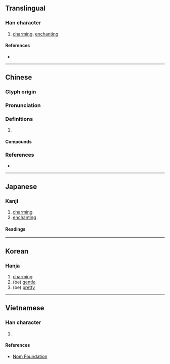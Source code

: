 {{also|妩}}
{{character info/new}}
==Translingual==

===Han character===
{{Han char|rn=38|rad=女|as=12|sn=15|four=48431|canj=VOTF|ids=⿰女無}}

# [[charming]], [[enchanting]]

====References====
* {{Han ref|kx=0270.340|dkj=06701|dj=0538.300|hdz=21081.040|uh=5AF5|ud=23285|bh=BC61|bd=48225}}

----

==Chinese==
{{zh-forms|s=妩}}

===Glyph origin===
{{Han etym}}

===Pronunciation===
{{zh-pron
|m=wǔ
|c=mou5,mou4
|mn=ml:bú
|mc=y
|oc=y
|cat=
}}

===Definitions===
{{zh-hanzi}}

# {{rfdef|zh}}

====Compounds====
{{zh-der|媚嫵|嫵媚}}

===References===
* {{R:yue:Hanzi}}

----

==Japanese==

===Kanji===
{{ja-kanji|grade=|rs=女12}}

# [[charming]]
# [[enchanting]]

====Readings====
{{ja-readings
|goon=む
|kanon=ぶ
|kun=こ-びる, みめよ-い}}

----

==Korean==

===Hanja===
{{ko-hanja|hangeul=[[무]]|eumhun=|rv=mu|mr=mu|y=mu}}

# [[charming]]
# (be) [[gentle]]
# (be) [[pretty]]

----

==Vietnamese==

===Han character===
{{vi-readings|rs=女12|hanviet=vũ}}

# {{defn|lang=vi|sort=女12}}

====References====
* [http://nomfoundation.org/common/nom_details.php?codepoint=5af5 Nom Foundation]